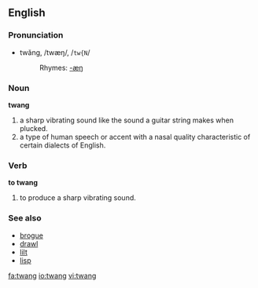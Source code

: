 ==English==
===Pronunciation===
*twăng, /twæŋ/, /<tt>tw{N</tt>/
*:Rhymes: [[Rhymes:English:-æŋ|-æŋ]]

===Noun===
'''twang'''

#a sharp vibrating sound like the sound a guitar string makes when plucked.
#a type of human speech or accent with a nasal quality characteristic of certain dialects of English.

===Verb===
'''to twang'''

#to produce a sharp vibrating sound.

===See also===
*[[brogue]]
*[[drawl]]
*[[lilt]]
*[[lisp]]

[[fa:twang]]
[[io:twang]]
[[vi:twang]]
